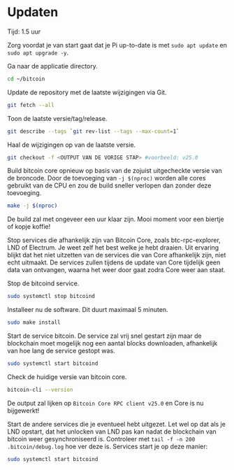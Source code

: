 
# Updaten

<Callout emoji="&#x2139;">
	Tijd: 1.5 uur
</Callout>

Zorg voordat je van start gaat dat je Pi up-to-date is met `sudo apt update` en `sudo apt upgrade -y`.

Ga naar de applicatie directory.

```bash
cd ~/bitcoin
```

Update de repository met de laatste wijzigingen via Git.

```bash
git fetch --all
```

Toon de laatste versie/tag/release.

```bash
git describe --tags `git rev-list --tags --max-count=1`
```

Haal de wijzigingen op van de laatste versie.

```bash
git checkout -f <OUTPUT VAN DE VORIGE STAP> #voorbeeld: v25.0
```

Build bitcoin core opnieuw op basis van de zojuist uitgecheckte versie van de broncode. Door de toevoeging van `-j $(nproc)` worden alle cores gebruikt van de CPU en zou de build sneller verlopen dan zonder deze toevoeging.

```bash
make -j $(nproc)
```

De build zal met ongeveer een uur klaar zijn. Mooi moment voor een biertje of kopje koffie!

Stop services die afhankelijk zijn van Bitcoin Core, zoals btc-rpc-explorer, LND of Electrum. Je weet zelf het best welke je hebt draaien. Uit ervaring blijkt dat het niet uitzetten van de services die van Core afhankelijk zijn, niet echt uitmaakt. De services zullen tijdens de update van Core tijdelijk geen data van ontvangen, waarna het weer door gaat zodra Core weer aan staat.

Stop de bitcoind service.

```bash
sudo systemctl stop bitcoind
```

Installeer nu de software. Dit duurt maximaal 5 minuten.

```bash
sudo make install
```

Start de service bitcoin. De service zal vrij snel gestart zijn maar de blockchain moet mogelijk nog een aantal blocks downloaden, afhankelijk van hoe lang de service gestopt was.

```bash
sudo systemctl start bitcoind
```

Check de huidige versie van bitcoin core.

```bash
bitcoin-cli --version
```

De output zal lijken op `Bitcoin Core RPC client v25.0` en Core is nu bijgewerkt!

Start de andere services die je eventueel hebt uitgezet. Let wel op dat als je LND opstart, dat het unlocken van LND pas kan nadat de blockchain van bitcoin weer gesynchroniseerd is. Controleer met `tail -f -n 200 .bitcoin/debug.log` hoe ver deze is. Services start je op deze manier:

```bash
sudo systemctl start bitcoind
```